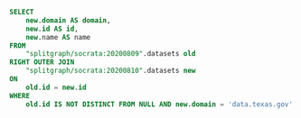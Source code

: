```sql
SELECT
    new.domain AS domain,
    new.id AS id,
    new.name AS name
FROM
    "splitgraph/socrata:20200809".datasets old
RIGHT OUTER JOIN
    "splitgraph/socrata:20200810".datasets new
ON
    old.id = new.id
WHERE
    old.id IS NOT DISTINCT FROM NULL AND new.domain = 'data.texas.gov'
```

